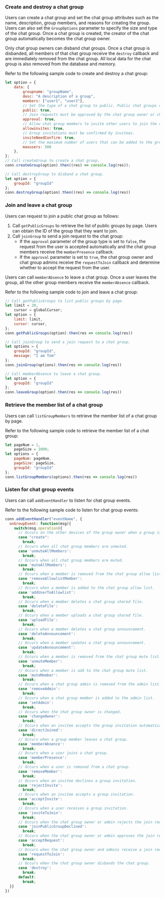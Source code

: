 <PlatformWrapper platform="web">

### Create and destroy a chat group

Users can create a chat group and set the chat group attributes such as the name, description, group members, and reasons for creating the group. Users can also set the `GroupOptions` parameter to specify the size and type of the chat group. Once a chat group is created, the creator of the chat group automatically becomes the chat group owner.

Only chat group owners can disband chat groups. Once a chat group is disbanded, all members of that chat group receive the `destroy` callback and are immediately removed from the chat group. All local data for the chat group is also removed from the database and memory.

Refer to the following sample code to create and destroy a chat group:

```javascript
let option = {
    data: {
        groupname: "groupName",
        desc: "A description of a group",
        members: ["user1", "user2"],
        // Set the type of a chat group to public. Public chat groups can be searched, and users can send join requests.
        public: true,
        // Join requests must be approved by the chat group owner or chat group admins.
        approval: true,
        // Allow chat group members to invite other users to join the chat group.
        allowinvites: true,
        // Group invitations must be confirmed by invitees.
        inviteNeedConfirm: true,
        // Set the maximum number of users that can be added to the group.
        maxusers: 500
    },
};
// Call createGroup to create a chat group.
conn.createGroup(option).then((res) => console.log(res));

// Call destroyGroup to disband a chat group.
let option = {
    groupId: "groupId"
};
conn.destroyGroup(option).then((res) => console.log(res))
```


### Join and leave a chat group

Users can request to join a public chat group as follows:

1. Call `getPublicGroups` to retrieve the list of public groups by page. Users can obtain the ID of the group that they want to join.
2. Call `joinGroup` to send a join request to the chat group:
    - If the `approval` parameter of the group type is set to `false`, the request from the user is accepted automatically and the chat group members receive the `memberPresence` callback.
    - If the `approval` parameter is set to `true`, the chat group owner and chat group admins receive the `requestToJoin` callback and determine whether to accept the request from the user.

Users can call `memberAbsence` to leave a chat group. Once a user leaves the group, all the other group members receive the `memberAbsence` callback.

Refer to the following sample code to join and leave a chat group:

```javascript
// Call getPublicGroups to list public groups by page.
let limit = 20,
    cursor = globalCursor;
let option = {
    limit: limit,
    cursor: cursor, 
};
conn.getPublicGroups(option).then(res => console.log(res))

// Call joinGroup to send a join request to a chat group.
let options = {
    groupId: "groupId",
    message: "I am Tom"
};
conn.joinGroup(options).then(res => console.log(res))

// Call memberAbsence to leave a chat group.
let option = {
    groupId: "groupId"
};
conn.leaveGroup(option).then(res => console.log(res))
```


### Retrieve the member list of a chat group

Users can call `listGroupMembers` to retrieve the member list of a chat group by page.

Refer to the following sample code to retrieve the member list of a chat group:

```javascript
let pageNum = 1,
    pageSize = 1000;
let options = {
    pageNum: pageNum,
    pageSize: pageSize,
    groupId: "groupId"
};
conn.listGroupMembers(options).then(res => console.log(res))
```

### Listen for chat group events

Users can call `addEventHandler` to listen for chat group events.

Refer to the following sample code to listen for chat group events:

```javascript
conn.addEventHandler("eventName", {
  onGroupEvent: function(msg){
    switch(msg.operation){
      // Occurs on the other devices of the group owner when a group is created.
      case "create":
        break;
      // Occurs when all chat group members are unmuted.
      case 'unmuteAllMembers':
        break;
      // Occurs when all chat group members are muted.
      case 'muteAllMembers':
        break;
      // Occurs when a member is removed from the chat group allow list.
      case 'removeAllowlistMember':
        break;
      // Occurs when a member is added to the chat group allow list.
      case 'addUserToAllowlist':
        break;
      // Occurs when a member deletes a chat group shared file.
      case 'deleteFile':
        break;
      // Occurs when a member uploads a chat group shared file.
      case 'uploadFile':
        break;
      // Occurs when a member deletes a chat group announcement.
      case 'deleteAnnouncement':
        break;
      // Occurs when a member updates a chat group announcement.
      case 'updateAnnouncement':
        break;
      // Occurs when a member is removed from the chat group mute list.
      case 'unmuteMember': 
        break;
      // Occurs when a member is add to the chat group mute list.
      case 'muteMember':
        break;
      // Occurs when a chat group admin is removed from the admin list.
      case 'removeAdmin':
        break;
      // Occurs when a chat group member is added to the admin list.
      case 'setAdmin':
        break;
      // Occurs when the chat group owner is changed.
      case 'changeOwner':
        break;
      // Occurs when an invitee accepts the group invitation automatically.
      case 'directJoined':
        break;
      // Occurs when a group member leaves a chat group.
      case 'memberAbsence':
        break;
      // Occurs when a user joins a chat group.
      case 'memberPresence':
        break;
      // Occurs when a user is removed from a chat group.
      case 'removeMember':
        break;
      // Occurs when an invitee declines a group invitation.
      case 'rejectInvite':
        break;
      // Occurs when an invitee accepts a group invitation.
      case 'acceptInvite':
        break;
      // Occurs when a user receives a group invitation.
      case 'inviteToJoin':
        break;
      // Occurs when the chat group owner or admin rejects the join request.
      case 'joinPublicGroupDeclined':
        break;
      // Occurs when the chat group owner or admin approves the join request.
      case 'acceptRequest':
        break;
      // Occurs when the chat group owner and admins receive a join request.
      case 'requestToJoin':
        break;
      // Occurs when the chat group owner disbands the chat group.
      case 'destroy':
        break;
      default:
        break;
  }}
})
```

</PlatformWrapper>